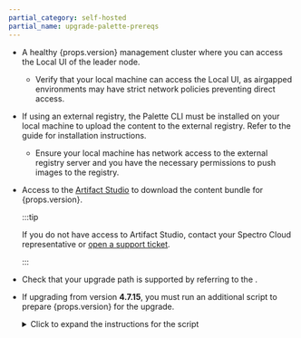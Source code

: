 ```yaml
---
partial_category: self-hosted
partial_name: upgrade-palette-prereqs
---
```


- A healthy {props.version} management cluster where you can access the Local UI of the leader node.

  - Verify that your local machine can access the Local UI, as airgapped environments may have strict network policies preventing direct access.

- If using an external registry, the Palette CLI must be installed on your local machine to upload the content to the external registry. Refer to the <VersionedLink text="Palette CLI" url="/automation/palette-cli"/> guide for installation instructions.

  - Ensure your local machine has network access to the external registry server and you have the necessary permissions to push images to the registry.

- Access to the [Artifact Studio](https://artifact-studio.spectrocloud.com/) to download the content bundle for {props.version}.

  :::tip

  If you do not have access to Artifact Studio, contact your Spectro Cloud representative or [open a support ticket](https://support.spectrocloud.com/).

  :::

- Check that your upgrade path is supported by referring to the <PaletteVertexUrlMapper edition={props.edition} text="Supported Upgrade Paths" url="/upgrade#supported-upgrade-paths"/>.

- If upgrading from version **4.7.15**, you must run an additional script to prepare {props.version} for the upgrade.

  <details>

  <summary> Click to expand the instructions for the script </summary>

  1. Log in to Local UI of the leader node of your Palette management cluster. For example, `https://<palette-leader-node-ip>:5080`.

  2. From the left main menu, click **Cluster**.

  3. On the **Overview** tab, within the **Environment** section, click the link for the **Admin Kubeconfig File** to download the kubeconfig file.

  4. On your local machine, ensure you have `kubectl` installed and set the `KUBECONFIG` environment variable to point to the file.

     ```bash
     export KUBECONFIG=/path/to/downloaded/kubeconfig/file
     ```

  5. Issue the following command to check the PVCs in the `zot-system` namespace.

     ```bash
     kubectl get pvc --namespace zot-system
     ```

     ```shell hideClipboard title="Example output"
     NAME      STATUS   VOLUME                                     CAPACITY   ACCESS MODES   STORAGECLASS          VOLUMEATTRIBUTESCLASS   AGE
     zot-pvc   Bound    pvc-6d603d91-d5f6-459a-b600-0a699cbb4936   250Gi      RWX            linstor-lvm-storage   <unset>                 3h58m
     ```

  6. Issue the following command to check the deployments in the `zot-system` namespace.

     ```bash
     kubectl get deploy --namespace zot-system
     ```

     ```shell hideClipboard title="Example output"
     NAME   READY   UP-TO-DATE   AVAILABLE   AGE
     zot    1/1     1            1           3h59m
     ```

  7. Create a file named `change-pvc-access-mode.sh` and copy the following script into it.

     The script safely changes the access mode of a Kubernetes `PersistentVolumeClaim` (PVC) without losing data, by temporarily deleting and re-creating the PVC while keeping the underlying `PersistentVolume` (PV) intact. It pauses your app during the change, then resumes it. For version 4.7.15, this is required for the `zot` deployment before upgrading.

     ```bash
     #!/bin/bash

     # Script to change PVC access mode while preserving data in LINSTOR/Piraeus
     # Usage: ./change-pvc-access-mode.sh <namespace> <pvc-name> <deployment-name> <new-access-mode>
     # Example: ./change-pvc-access-mode.sh zot-system zot-pvc zot ReadWriteOnce

     set -e

     # Colors for output
     RED='\033[0;31m'
     GREEN='\033[0;32m'
     YELLOW='\033[1;33m'
     NC='\033[0m' # No Color

     # Check arguments
     if [ "$#" -ne 4 ]; then
         echo -e "${RED}Error: Invalid number of arguments${NC}"
         echo "Usage: $0 <namespace> <pvc-name> <deployment-name> <new-access-mode>"
         echo "Access modes: ReadWriteOnce, ReadWriteMany, ReadOnlyMany"
         exit 1
     fi

     NAMESPACE="$1"
     PVC_NAME="$2"
     DEPLOYMENT_NAME="$3"
     NEW_ACCESS_MODE="$4"

     # Validate access mode
     if [[ ! "$NEW_ACCESS_MODE" =~ ^(ReadWriteOnce|ReadWriteMany|ReadOnlyMany)$ ]]; then
         echo -e "${RED}Error: Invalid access mode. Must be one of: ReadWriteOnce, ReadWriteMany, ReadOnlyMany${NC}"
         exit 1
     fi

     echo -e "${YELLOW}=== PVC Access Mode Migration Script ===${NC}"
     echo "Namespace: $NAMESPACE"
     echo "PVC: $PVC_NAME"
     echo "Deployment: $DEPLOYMENT_NAME"
     echo "New Access Mode: $NEW_ACCESS_MODE"
     echo ""

     # Step 1: Get PV name
     echo -e "${GREEN}[1/9] Getting PV name...${NC}"
     PV_NAME=$(kubectl get pvc "$PVC_NAME" -n "$NAMESPACE" -o jsonpath='{.spec.volumeName}')
     if [ -z "$PV_NAME" ]; then
         echo -e "${RED}Error: Could not find PV for PVC $PVC_NAME${NC}"
         exit 1
     fi
     echo "PV Name: $PV_NAME"

     # Step 2: Backup current configuration
     echo -e "${GREEN}[2/9] Backing up current PVC and PV configuration...${NC}"
     kubectl get pvc "$PVC_NAME" -n "$NAMESPACE" -o yaml > "${PVC_NAME}-backup-$(date +%Y%m%d-%H%M%S).yaml"
     kubectl get pv "$PV_NAME" -o yaml > "${PV_NAME}-backup-$(date +%Y%m%d-%H%M%S).yaml"
     echo "Backups created in current directory"

     # Step 3: Set PV reclaim policy to Retain
     echo -e "${GREEN}[3/9] Setting PV reclaim policy to Retain...${NC}"
     CURRENT_POLICY=$(kubectl get pv "$PV_NAME" -o jsonpath='{.spec.persistentVolumeReclaimPolicy}')
     echo "Current reclaim policy: $CURRENT_POLICY"
     if [ "$CURRENT_POLICY" != "Retain" ]; then
         kubectl patch pv "$PV_NAME" -p '{"spec":{"persistentVolumeReclaimPolicy":"Retain"}}'
         echo "Reclaim policy changed to Retain"
     else
         echo "Already set to Retain"
     fi

     # Step 4: Get current replica count
     echo -e "${GREEN}[4/9] Getting current deployment replica count...${NC}"
     REPLICA_COUNT=$(kubectl get deployment "$DEPLOYMENT_NAME" -n "$NAMESPACE" -o jsonpath='{.spec.replicas}')
     echo "Current replicas: $REPLICA_COUNT"

     # Step 5: Scale down deployment
     echo -e "${GREEN}[5/9] Scaling down deployment to 0...${NC}"
     kubectl scale deployment "$DEPLOYMENT_NAME" -n "$NAMESPACE" --replicas=0
     echo "Waiting for pods to terminate..."
     kubectl wait --for=delete pod -l app="$DEPLOYMENT_NAME" -n "$NAMESPACE" --timeout=120s 2>/dev/null || true
     sleep 5

     # Step 6: Delete PVC
     echo -e "${GREEN}[6/9] Deleting PVC (data preserved in PV)...${NC}"
     kubectl delete pvc "$PVC_NAME" -n "$NAMESPACE"
     echo "Waiting for PV to be Released..."
     sleep 5

     PV_STATUS=$(kubectl get pv "$PV_NAME" -o jsonpath='{.status.phase}')
     echo "PV Status: $PV_STATUS"

     # Step 7: Remove claimRef and update access mode
     echo -e "${GREEN}[7/9] Removing claimRef from PV...${NC}"
     kubectl patch pv "$PV_NAME" --type json -p='[{"op": "remove", "path": "/spec/claimRef"}]'

     echo -e "${GREEN}[7/9] Updating PV access mode to $NEW_ACCESS_MODE...${NC}"
     kubectl patch pv "$PV_NAME" -p "{\"spec\":{\"accessModes\":[\"$NEW_ACCESS_MODE\"]}}"

     PV_STATUS=$(kubectl get pv "$PV_NAME" -o jsonpath='{.status.phase}')
     echo "PV Status: $PV_STATUS"

     # Step 8: Create new PVC
     echo -e "${GREEN}[8/9] Creating new PVC with updated access mode...${NC}"

     # Get original PVC details
     STORAGE_SIZE=$(kubectl get pv "$PV_NAME" -o jsonpath='{.spec.capacity.storage}')
     STORAGE_CLASS=$(kubectl get pv "$PV_NAME" -o jsonpath='{.spec.storageClassName}')
     VOLUME_MODE=$(kubectl get pv "$PV_NAME" -o jsonpath='{.spec.volumeMode}')

     cat <<EOF | kubectl apply -f -
     apiVersion: v1
     kind: PersistentVolumeClaim
     metadata:
       name: $PVC_NAME
       namespace: $NAMESPACE
       labels:
         app.kubernetes.io/managed-by: Helm
     spec:
       accessModes:
       - $NEW_ACCESS_MODE
       resources:
         requests:
           storage: $STORAGE_SIZE
       storageClassName: $STORAGE_CLASS
       volumeMode: $VOLUME_MODE
       volumeName: $PV_NAME
     EOF

     echo "Waiting for PVC to bind..."
     sleep 5
     kubectl get pvc "$PVC_NAME" -n "$NAMESPACE"

     # Step 9: Scale deployment back up
     echo -e "${GREEN}[9/9] Scaling deployment back to $REPLICA_COUNT replicas...${NC}"
     kubectl scale deployment "$DEPLOYMENT_NAME" -n "$NAMESPACE" --replicas="$REPLICA_COUNT"

     echo ""
     echo -e "${GREEN}=== Migration Complete ===${NC}"
     echo ""
     echo "Verifying final state..."
     kubectl get pvc "$PVC_NAME" -n "$NAMESPACE"
     echo ""
     kubectl get pods -n "$NAMESPACE"
     echo ""
     echo -e "${YELLOW}Note: Wait for pods to be Running and verify your application is working correctly${NC}"
     echo -e "${YELLOW}Backup files created: ${PVC_NAME}-backup-*.yaml and ${PV_NAME}-backup-*.yaml${NC}"
     ```

  8. Make the script executable.
  
     ```bash
     chmod u+x change-pvc-access-mode.sh
     ```   

  9. Execute the script with the following parameters.

     ```bash
     ./change-pvc-access-mode.sh zot-system zot-pvc zot ReadWriteOnce
     ```

     ```shell hideClipboard title="Example output"
     === PVC Access Mode Migration Script ===
     Namespace: zot-system
     PVC: zot-pvc
     Deployment: zot
     New Access Mode: ReadWriteOnce

     [1/9] Getting PV name...
     PV Name: pvc-6d603d91-d5f6-459a-b600-0a699cbb4936
     [2/9] Backing up current PVC and PV configuration...
     Backups created in current directory
     [3/9] Setting PV reclaim policy to Retain...
     Current reclaim policy: Delete
     persistentvolume/pvc-6d603d91-d5f6-459a-b600-0a699cbb4936 patched
     Reclaim policy changed to Retain
     [4/9] Getting current deployment replica count...
     Current replicas: 1
     [5/9] Scaling down deployment to 0...
     deployment.apps/zot scaled
     Waiting for pods to terminate...
     [6/9] Deleting PVC (data preserved in PV)...
     persistentvolumeclaim "zot-pvc" deleted from zot-system namespace
     Waiting for PV to be Released...
     PV Status: Released
     [7/9] Removing claimRef from PV...
     persistentvolume/pvc-6d603d91-d5f6-459a-b600-0a699cbb4936 patched
     [7/9] Updating PV access mode to ReadWriteOnce...
     persistentvolume/pvc-6d603d91-d5f6-459a-b600-0a699cbb4936 patched
     PV Status: Available
     [8/9] Creating new PVC with updated access mode...
     persistentvolumeclaim/zot-pvc created
     Waiting for PVC to bind...
     NAME      STATUS    VOLUME                                     CAPACITY   ACCESS MODES   STORAGECLASS          VOLUMEATTRIBUTESCLASS   AGE
     zot-pvc   Pending   pvc-6d603d91-d5f6-459a-b600-0a699cbb4936   0                         linstor-lvm-storage   <unset>                 5s
     [9/9] Scaling deployment back to 1 replicas...
     deployment.apps/zot scaled

     === Migration Complete ===

     Verifying final state...
     NAME      STATUS    VOLUME                                     CAPACITY   ACCESS MODES   STORAGECLASS          VOLUMEATTRIBUTESCLASS   AGE
     zot-pvc   Pending   pvc-6d603d91-d5f6-459a-b600-0a699cbb4936   0                         linstor-lvm-storage   <unset>                 7s

     NAME                READY   STATUS    RESTARTS   AGE
     zot-c96cb7b-hspd2   0/1     Pending   0          1s

     Note: Wait for pods to be Running and verify your application is working correctly
     Backup files created: zot-pvc-backup-*.yaml and pvc-6d603d91-d5f6-459a-b600-0a699cbb4936-backup-*.yaml
     ```

  10. Verify that the PVC status is `Bound` and the deployment pods are in the `Running` state before proceeding with the upgrade.

      ```bash
      kubectl get pvc --namespace zot-system
      ```

      ```shell hideClipboard title="Example output"
      NAME      STATUS   VOLUME                                     CAPACITY   ACCESS MODES   STORAGECLASS          VOLUMEATTRIBUTESCLASS   AGE
      zot-pvc   Bound    pvc-6d603d91-d5f6-459a-b600-0a699cbb4936   250Gi      RWO            linstor-lvm-storage   <unset>                 5m30s
      ```

      ```bash
      kubectl get pods --namespace zot-system
      ```

      ```shell hideClipboard title="Example output"
      NAME                READY   STATUS    RESTARTS   AGE
      zot-c96cb7b-hspd2   1/1     Running   0          5m3s
      ```

  </details>